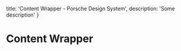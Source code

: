 
  title: 'Content Wrapper - Porsche Design System',
  description: 'Some description'
}

# Content Wrapper <ComponentStatus tagName="p-content-wrapper"></ComponentStatus>

<ComponentApi tagName="p-content-wrapper" />